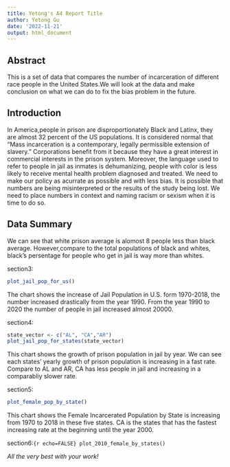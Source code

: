 ```yaml
---
title: Yetong's A4 Report Title
author: Yetong Gu
date: '2022-11-21'
output: html_document
---
```




## Abstract 
This is a set of data that compares the number of incarceration of different race people in the United States.We will look at the data and make conclusion on what we can do to fix the  bias problem in the future.


## Introduction 
In America,people in prison are disproportionately Black and Latinx, they are almost 32 percent of the US populations. It is considered normal that “Mass incarceration is a contemporary, legally permissible extension of slavery.” Corporations benefit from it because they have a great interest in commercial interests in the prison system. Moreover, the language used to refer to people in jail as inmates is dehumanizing, people with color is less likely to receive mental health problem diagnosed and treated. We need to make our policy as acurrate as possible and with less bias. It is possible that numbers are being misinterpreted or the results of the study being lost. We need to place numbers in context and naming racism or sexism when it is time to do so. 

## Data Summary 

We can see that white prison average is alomost 8 people less than black average. However,compare to the total populations of black and whites, black's persentage for people who get in jail is way more than whites.


section3:
```r
plot_jail_pop_for_us()
```



The chart shows the increase of Jail Population in U.S. form 1970-2018, the number increased drastically from the year 1990. From the year 1990 to 2020 the number of people in jail increased almost 20000.

section4:
```r
state_vector <- c("AL", "CA","AR")
plot_jail_pop_for_states(state_vector)
```

This chart shows the growth of prison population in jail by year. We can see each states' yearly growth of prison population is increasing in a fast rate. Compare to AL and AR, CA has less people in jail and increasing in a comparabliy slower rate.


section5:
```r
plot_female_pop_by_state()
```
 
 
 This chart shows the Female Incarcerated Population by State is increasing from 1970 to 2018 in these five states.  CA is the states that has the fastest increasing rate at the beginning until the year 2000.
 
 
section6:```{r echo=FALSE}
plot_2010_female_by_states()
```





_All the very best with your work!_

